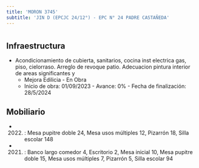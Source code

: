 ```yaml
---
title: 'MORON 3745'
subtitle: 'JIN D (EPCJC 24/12°) - EPC N° 24 PADRE CASTAÑEDA'
---
```


#
## Infraestructura

* Acondicionamiento de cubierta, sanitarios, cocina  inst electrica gas, piso, cielorraso. Arreglo de revoque patio. Adecuacion pintura interior de areas significantes y 
    + Mejora Edilicia - En Obra 
    + Inicio de obra: 01/09/2023 - Avance: 0% - Fecha de finalización: 28/5/2024 






## Mobiliario

*  (2022) : Mesa pupitre doble 24, Mesa usos múltiples 12, Pizarrón 18, Silla escolar 148 

*  (2021) : Banco largo comedor 4, Escritorio 2, Mesa inicial 10, Mesa pupitre doble 15, Mesa usos múltiples 7, Pizarrón 5, Silla escolar 94 



